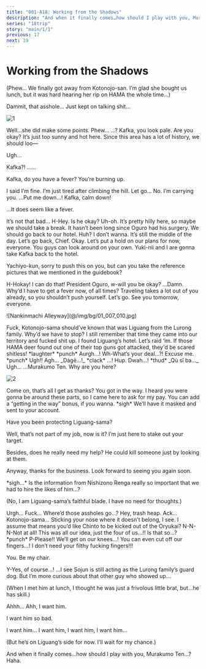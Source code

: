 ```yaml
---
title: "001-A18: Working from the Shadows"
description: "And when it finally comes…how should I play with you, Murakumo Ten…?"
series: "18trip"
story: "main/1/1"
previous: 17
next: 19
---
```



# Working from the Shadows

<Divider loc="KOBE - Kitano-cho Historic District" />

<Bubble mc>
<p class="t">(Phew… We finally got away from Kotonojo-san. I’m glad she bought us lunch, but it was hard hearing her rip on HAMA the whole time…)</p>
</Bubble>

<Bubble character="Renga">
Dammit, that asshole… Just kept on talking shit…
</Bubble>

![1](1.jpg)

<Bubble character="Kafka">
Well…she did make some points. Phew…
</Bubble>

<Bubble character="Yukikaze">
…? Kafka, you look pale. Are you okay?
</Bubble>

<Bubble character="Kafka">
It’s just too sunny and hot here. Since this area has a lot of history, we should loo&NoBreak;—

Ugh…
</Bubble>

<Bubble mc>
Kafka?!
</Bubble>

<Bubble character="Yukikaze">
……

Kafka, do you have a fever? You’re burning up.
</Bubble>

<Bubble character="Kafka">
I said I’m fine. I’m just tired after climbing the hill. Let go…
</Bubble>

<Bubble character="Yukikaze">
No. I’m carrying you.
</Bubble>

<Bubble character="Kafka">
…Put me down…!
</Bubble>

<Bubble mc>
Kafka, calm down!

…It does seem like a fever.
</Bubble>

<Bubble character="Kafka">
It’s not that bad…
</Bubble>

<Bubble character="Renga">
H-Hey. Is he okay?
</Bubble>

<Bubble character="Ten">
Uh-oh. It’s pretty hilly here, so maybe we should take a break.
</Bubble>

<Bubble character="Liguang">
It hasn’t been long since Oguro had his surgery. We should go back to our hotel.
</Bubble>

<Bubble character="Kafka">
Huh? I don’t wanna. It’s still the middle of the day.
</Bubble>

<Bubble character="Yukikaze">
Let’s go back, Chief.
</Bubble>

<Bubble mc>
Okay. Let’s put a hold on our plans for now, everyone. You guys can look around on your own. Yuki-nii and I are gonna take Kafka back to the hotel.

Yachiyo-kun, sorry to push this on you, but can you take the reference pictures that we mentioned in the guidebook?
</Bubble>

<Bubble character="Yachiyo">
H-Hokay! I can do that! President Oguro, w-will you be okay?
</Bubble>

<Bubble character="Kafka">
…Damn. Why’d I have to get a fever now, of all times?
</Bubble>

<Bubble mc>
Traveling takes a lot out of you already, so you shouldn’t push yourself. Let’s go.
</Bubble>

<Bubble character="Yukikaze">
See you tomorrow, everyone.
</Bubble>

<Divider loc="KOBE - Nankinmachi Alleyway" />

<p class="bg">![Nankinmachi Alleyway](@/img/bg/01_007_010.jpg)</p>

<Bubble character="Mafia Member A">
Fuck, Kotonojo-sama should’ve known that was Liguang from the Lurong family. Why’d we have to stop?
</Bubble>

<Bubble character="Mafia Member B">
I still remember that time they came into our territory and fucked shit up. I found Liguang’s hotel. Let’s raid ‘im.
</Bubble>

<Bubble character="Mafia Member C">
If those HAMA deer found out one of their top guns got attacked, they'd be scared shitless!
</Bubble>

<Narration>
&ast;laughter&ast; &ast;punch&ast;
</Narration>

<Bubble character="Mafia Member A">
Aurgh…!
</Bubble>

<Bubble character="Mafia Member B">
Wh-What’s your deal…?!
</Bubble>

<Bubble character="Sojun">
Excuse me.
</Bubble>

<Narration>
&ast;punch&ast;
</Narration>

<Bubble character="Mafia Member B">
Ugh!!
</Bubble>

<Bubble character="Mafia Member C">
Agh…
</Bubble>

<Bubble character="Mafia Member D">
_Dàgē…!_
</Bubble>

<Narration>
&ast;clack&ast;
</Narration>

<Bubble character="Sojun">
…!
</Bubble>

<Bubble character="Ten" unknown>
Hup.
</Bubble>

<Bubble character="Mafia Member D">
Dwah…!
</Bubble>

<Narration>
&ast;thud&ast;
</Narration>

<Bubble character="Mafia Member D">
_Qù sǐ ba…_ Ugh…
</Bubble>

<Bubble character="Sojun">
…Murakumo Ten. Why are you here?
</Bubble>

![2](2.jpg)

<Bubble character="Ten">
Come on, that’s all I get as thanks?
</Bubble>

<Bubble character="Sojun">
You got in the way.
</Bubble>

<Bubble character="Ten">
I heard you were gonna be around these parts, so I came here to ask for my pay. You can add a “getting in the way” bonus, if you wanna.
</Bubble>

<Bubble character="Sojun">
&ast;sigh&ast; We’ll have it masked and sent to your account.

Have you been protecting Liguang-sama?
</Bubble>

<Bubble character="Ten">
Well, that’s not part of my job, now is it? I’m just here to stake out your target.

Besides, does he really need my help? He could kill someone just by looking at them.

Anyway, thanks for the business. Look forward to seeing you again soon.
</Bubble>

<Bubble character="Sojun">
&ast;sigh…&ast; Is the information from Nishizono Renga really so important that we had to hire the likes of him…?

<p class="t">(No, I am Liguang-sama’s faithful blade. I have no need for thoughts.)</p>
</Bubble>

<Bubble character="Mafia Member A">
Urgh… Fuck… Where’d those assholes go…?
</Bubble>

<Bubble character="Kotonojo">
Hey, trash heap.
</Bubble>

<Bubble character="Mafia Member B">
Ack… Kotonojo-sama…
</Bubble>

<Bubble character="Kotonojo">
Sticking your nose where it doesn’t belong, I see. I assume that means you’d like Chinto to be kicked out of the Oryukai?
</Bubble>

<Bubble character="Mafia Member A">
N-N-N-Not at all! This was all our idea, just the four of us…!!
</Bubble>

<Bubble character="Kotonojo">
Is that so…?
</Bubble>

<Narration>
&ast;punch&ast;
</Narration>

<Bubble character="Mafia Member A">
P-Please!! We’ll get on our knees…! You can even cut off our fingers…!
</Bubble>

<Bubble character="Kotonojo">
I don’t need your filthy fucking fingers!!!

You. Be my chair.
</Bubble>

<Bubble character="Mafia Member B">
Y-Yes, of course…!
</Bubble>

<Bubble character="Kotonojo">
…I see Sojun is still acting as the Lurong family’s guard dog. But I’m more curious about that other guy who showed up…

<p class="t">(When I met him at lunch, I thought he was just a frivolous little brat, but…he has skill.)</p>

Ahhh… Ahh, I want him.

I want him so bad.

I want him… I want him, I want him, I want him…

<p class="t">(But he’s on Liguang’s side for now. I’ll wait for my chance.)</p>

And when it finally comes…how should I play with you, Murakumo Ten…? Haha.
</Bubble>
